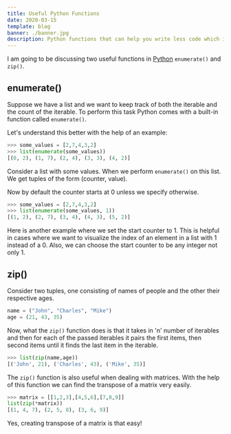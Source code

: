 ```yaml
---
title: Useful Python Functions
date: 2020-03-15
template: blog
banner: ./banner.jpg
description: Python functions that can help you write less code which is also readable.
---
```


I am going to be discussing two useful functions in [Python](https://python.org/) `enumerate()` and `zip()`.

## enumerate()

Suppose we have a list and we want to keep track of both the iterable and the count of the iterable. To perform this task Python comes with a built-in function called `enumerate()`.

Let's understand this better with the help of an example:

```python
>>> some_values = [2,7,4,3,2]
>>> list(enumerate(some_values))
[(0, 2), (1, 7), (2, 4), (3, 3), (4, 2)]
```

Consider a list with some values. When we perform `enumerate()` on this list. We get tuples of the form (counter, value).

Now by default the counter starts at 0 unless we specify otherwise.

```python
>>> some_values = [2,7,4,3,2]
>>> list(enumerate(some_values, 1))
[(1, 2), (2, 7), (3, 4), (4, 3), (5, 2)]
```

Here is another example where we set the start counter to 1. This is helpful in cases where we want to visualize the index of an element in a list with 1 instead of a 0. Also, we can choose the start counter to be any integer not only 1.

## zip()

Consider two tuples, one consisting of names of people and the other their respective ages.

```python
name = ("John", "Charles", "Mike")
age = (21, 43, 35)
```

Now, what the `zip()` function does is that it takes in 'n' number of iterables and then for each of the passed iterables it pairs the first items, then second items until it finds the last item in the iterable.

```python
>>> list(zip(name,age))
[('John', 21), ('Charles', 43), ('Mike', 35)]
```

The `zip()` function is also useful when dealing with matrices. With the help of this function we can find the transpose of a matrix very easily.

```python
>>> matrix = [[1,2,3],[4,5,6],[7,8,9]]
list(zip(*matrix))
[(1, 4, 7), (2, 5, 8), (3, 6, 9)]
```

Yes, creating transpose of a matrix is that easy!
